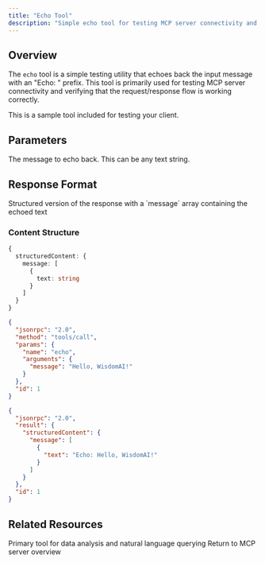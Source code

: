 ```yaml
---
title: "Echo Tool"
description: "Simple echo tool for testing MCP server connectivity and request/response flow"
---
```


## Overview

The `echo` tool is a simple testing utility that echoes back the input message with an "Echo: " prefix. This tool is primarily used for testing MCP server connectivity and verifying that the request/response flow is working correctly.

<Note>
  This is a sample tool included for testing your client.
</Note>

## Parameters

<ParamField path="message" type="string" required>
  The message to echo back. This can be any text string.
</ParamField>

## Response Format

<ParamField path="structuredContent" type="object" required>
  Structured version of the response with a `message` array containing the echoed text
</ParamField>

### Content Structure

```typescript
{
  structuredContent: {
    message: [
      {
        text: string
      }
    ]
  }
}
```

<RequestExample>

```json MCP Tool Call
{
  "jsonrpc": "2.0",
  "method": "tools/call",
  "params": {
    "name": "echo",
    "arguments": {
      "message": "Hello, WisdomAI!"
    }
  },
  "id": 1
}
```

</RequestExample>

<ResponseExample>

```json Response
{
  "jsonrpc": "2.0",
  "result": {
    "structuredContent": {
      "message": [
        {
          "text": "Echo: Hello, WisdomAI!"
        }
      ]
    }
  },
  "id": 1
}
```

</ResponseExample>

## Related Resources

<CardGroup cols={2}>
  <Card title="Chat Tool" icon="message" href="/integrations/mcp-server/tools/chat">
    Primary tool for data analysis and natural language querying
  </Card>
  <Card title="Overview" icon="book" href="/integrations/mcp-server/overview">
    Return to MCP server overview
  </Card>
</CardGroup>